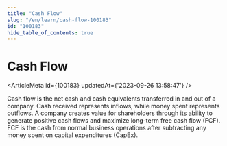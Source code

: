 ```yaml
---
title: "Cash Flow"
slug: "/en/learn/cash-flow-100183"
id: "100183"
hide_table_of_contents: true
---
```



# Cash Flow

<ArticleMeta id={100183} updatedAt={'2023-09-26 13:58:47'} />
<div className='border-solid border-b border-t-0 my-4 border-[var(--ifm-color-gray-300)]' />

Cash flow is the net cash and cash equivalents transferred in and out of a company. Cash received represents inflows, while money spent represents outflows. A company creates value for shareholders through its ability to generate positive cash flows and maximize long-term free cash flow (FCF). FCF is the cash from normal business operations after subtracting any money spent on capital expenditures (CapEx).
